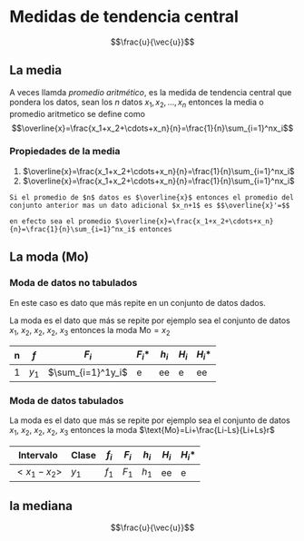 # Medidas de tendencia central
<script type="text/x-mathjax-config">
  MathJax.Hub.Config({
    extensions: ["tex2jax.js"],
    jax: ["input/TeX","output/HTML-CSS"],
    tex2jax: {inlineMath: [["$","$"],["\\(","\\)"]]}
  });
</script>
<script type="text/javascript" src="../MathJax.js"></script>



$$\frac{u}{\vec{u}}$$

## La media
A veces llamda _promedio aritmético_, es la medida de tendencia central que pondera los datos, sean los $n$ datos $x_1, x_2,\ldots, x_n$ entonces la media o promedio aritmetico se define como $$\overline{x}=\frac{x_1+x_2+\cdots+x_n}{n}=\frac{1}{n}\sum_{i=1}^nx_i$$

### Propiedades de la media


1. $\overline{x}=\frac{x_1+x_2+\cdots+x_n}{n}=\frac{1}{n}\sum_{i=1}^nx_i$
2. $\overline{x}=\frac{x_1+x_2+\cdots+x_n}{n}=\frac{1}{n}\sum_{i=1}^nx_i$ 

```exercise
Si el promedio de $n$ datos es $\overline{x}$ entonces el promedio del conjunto anterior mas un dato adicional $x_n+1$ es $$\overline{x}'=$$ 
```

```solution
en efecto sea el promedio $\overline{x}=\frac{x_1+x_2+\cdots+x_n}{n}=\frac{1}{n}\sum_{i=1}^nx_i$ entonces 
````
## La moda (Mo)

### Moda de datos no tabulados
En este caso es dato que más repite en un conjunto de datos dados. 


La moda es el dato que más se repite por ejemplo sea el conjunto de datos $x_1,$ $x_2,$ $x_2,$ $x_2,$ $x_3$ entonces la moda $\text{Mo}=x_2$ 
 

 n | $f$ | $F_i$ | $F_i*$ | $h_i$ | $H_i$ | $H_i*$ | $h_i%$ | $H_i%$ | $H_i*%$
 ---|---|---|---|---|---|---
1 | $y_1$ | $\sum_{i=1}^1y_i$ | e | ee | e | ee | e |

### Moda de datos tabulados

La moda es el dato que más se repite por ejemplo sea el conjunto de datos $x_1,$ $x_2,$ $x_2,$ $x_2,$ $x_3$ entonces la moda $\text{Mo}=Li+\frac{Li-Ls}{Li+Ls}r$ 

 Intervalo | Clase | $f_i$ | $F_i$ | $h_i$ | $H_i$ | $H_i*$ | $h_i%$ | $H_i%$ | $H_i*%$
 ---|---|---|---|---|---|---
$<x_1-x_2>$ | $y_1$ | $f_1$ | $F_1$ | $h_1$ | ee | e |

## la mediana


$$\frac{u}{\vec{u}}$$